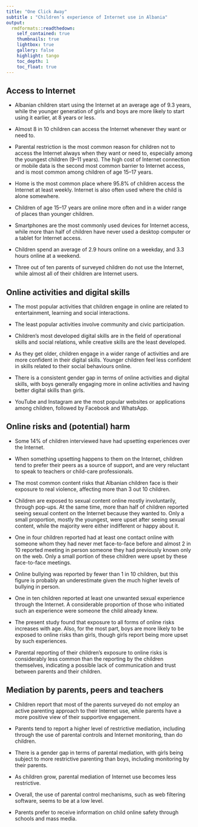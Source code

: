 ```yaml
---
title: "One Click Away"
subtitle : "Children’s experience of Internet use in Albania"
output:
  rmdformats::readthedown:
    self_contained: true
    thumbnails: true
    lightbox: true
    gallery: false
    highlight: tango
    toc_depth: 1
    toc_float: true
---
```






## Access to Internet

  - Albanian children start using the Internet at an average age of 9.3 years, while the younger generation of girls and boys are more likely to start using it earlier, at 8 years or less.

  - Almost 8 in 10 children can access the Internet whenever they want or need to.

  - Parental restriction is the most common reason for children not to access the Internet always when they want or need to, especially among the youngest children (9–11 years). The high cost of Internet connection or mobile data is the second most common barrier to Internet access, and is most common among children of age 15–17 years.

  - Home is the most common place where 95.8% of children access the Internet at least weekly. Internet is also often used where the child is alone somewhere.

  - Children of age 15–17 years are online more often and in a wider range of places than younger children.

  - Smartphones are the most commonly used devices for Internet access, while more than half of children have never used a desktop computer or a tablet for Internet access.

  - Children spend an average of 2.9 hours online on a weekday,  and 3.3 hours online at a weekend.

  - Three out of ten parents of surveyed children do not use the Internet, while almost all of their children are Internet users.

## Online activities and digital skills

  - The most popular activities that children engage in online are related to entertainment, learning and social interactions.

  - The least popular activities involve community and civic
participation.

  - Children’s most developed digital skills are in the field of operational skills and social relations, while creative skills are the least developed.

  - As they get older, children engage in a wider range of activities and are more confident in their digital skills. Younger children feel less confident in skills related to their social behaviours online.

  - There is a consistent gender gap in terms of online activities and digital skills, with boys generally engaging more in online activities and having better digital skills than girls.

  - YouTube and Instagram are the most popular websites or applications among children, followed by Facebook and WhatsApp.

## Online risks and (potential) harm

  - Some 14% of children interviewed have had upsetting experiences over the Internet.

  - When something upsetting happens to them on the Internet, children tend to prefer their peers as a source of support, and are very reluctant to speak to teachers or child-care professionals.

  - The most common content risks that Albanian children face is their exposure to real violence, affecting more than 3 out 10 children.

  - Children are exposed to sexual content online mostly involuntarily, through pop-ups. At the same time, more than half of children reported seeing sexual content on the Internet because they wanted to. Only a small proportion, mostly the youngest, were upset after seeing sexual content, while the majority were either indifferent or happy about it.

  - One in four children reported had at least one contact online with someone whom they had never met face-to-face before and almost 2 in 10 reported meeting in person someone they had previously known only on the web. Only a small portion of these children were upset by these face-to-face meetings.

  - Online bullying was reported by fewer than 1 in 10 children, but this figure is probably an underestimate given the much higher levels of bullying in person.

  - One in ten children reported at least one unwanted sexual experience through the Internet. A considerable proportion of those who initiated such an experience were someone the child already knew.

  - The present study found that exposure to all forms of online risks increases with age. Also, for the most part, boys are more likely to be exposed to online risks than girls, though girls report being more upset by such experiences.

  - Parental reporting of their children’s exposure to online risks is considerably less common than the reporting by the children themselves, indicating a possible lack of communication and trust between parents and their children.

## Mediation by parents, peers and teachers

  - Children report that most of the parents surveyed do not employ an active parenting approach to their Internet use, while parents have a more positive view of their supportive engagement.

  - Parents tend to report a higher level of restrictive mediation, including through the use of parental controls and Internet monitoring, than do children.

  - There is a gender gap in terms of parental mediation, with girls being subject to more restrictive parenting than boys, including monitoring by their parents.

  - As children grow, parental mediation of Internet use becomes less restrictive.

  - Overall, the use of parental control mechanisms, such as web filtering software, seems to be at a low level.

  - Parents prefer to receive information on child online safety through schools and mass media.